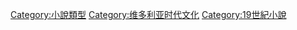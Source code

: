[[Category:小說類型|Category:小說類型]]
[[Category:维多利亚时代文化|Category:维多利亚时代文化]]
[[Category:19世紀小說|Category:19世紀小說]]